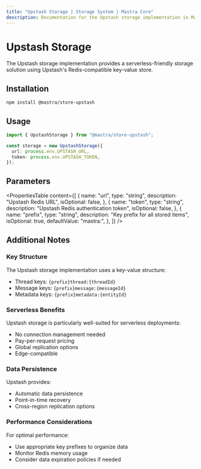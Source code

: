 ```yaml
---
title: "Upstash Storage | Storage System | Mastra Core"
description: Documentation for the Upstash storage implementation in Mastra.
---
```


# Upstash Storage

The Upstash storage implementation provides a serverless-friendly storage solution using Upstash's Redis-compatible key-value store.

## Installation

```bash
npm install @mastra/store-upstash
```

## Usage

```typescript copy showLineNumbers
import { UpstashStorage } from "@mastra/store-upstash";

const storage = new UpstashStorage({
  url: process.env.UPSTASH_URL,
  token: process.env.UPSTASH_TOKEN,
});
```

## Parameters

<PropertiesTable
  content={[
    {
      name: "url",
      type: "string",
      description: "Upstash Redis URL",
      isOptional: false,
    },
    {
      name: "token",
      type: "string",
      description: "Upstash Redis authentication token",
      isOptional: false,
    },
    {
      name: "prefix",
      type: "string",
      description: "Key prefix for all stored items",
      isOptional: true,
      defaultValue: "mastra:",
    },
  ]}
/>

## Additional Notes

### Key Structure

The Upstash storage implementation uses a key-value structure:

- Thread keys: `{prefix}thread:{threadId}`
- Message keys: `{prefix}message:{messageId}`
- Metadata keys: `{prefix}metadata:{entityId}`

### Serverless Benefits

Upstash storage is particularly well-suited for serverless deployments:

- No connection management needed
- Pay-per-request pricing
- Global replication options
- Edge-compatible

### Data Persistence

Upstash provides:

- Automatic data persistence
- Point-in-time recovery
- Cross-region replication options

### Performance Considerations

For optimal performance:

- Use appropriate key prefixes to organize data
- Monitor Redis memory usage
- Consider data expiration policies if needed
